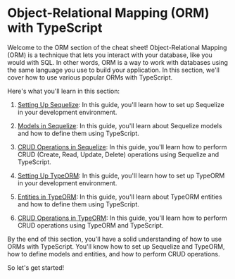 # Object-Relational Mapping (ORM) with TypeScript

Welcome to the ORM section of the cheat sheet! Object-Relational Mapping (ORM) is a technique that lets you interact with your database, like you would with SQL. In other words, ORM is a way to work with databases using the same language you use to build your application. In this section, we'll cover how to use various popular ORMs with TypeScript.

Here's what you'll learn in this section:

1. [Setting Up Sequelize](/orm/setting-up-sequelize): In this guide, you'll learn how to set up Sequelize in your development environment.

2. [Models in Sequelize](/orm/models-in-sequelize): In this guide, you'll learn about Sequelize models and how to define them using TypeScript.

3. [CRUD Operations in Sequelize](/orm/crud-operations-in-sequelize): In this guide, you'll learn how to perform CRUD (Create, Read, Update, Delete) operations using Sequelize and TypeScript.

4. [Setting Up TypeORM](/orm/setting-up-typeorm): In this guide, you'll learn how to set up TypeORM in your development environment.

5. [Entities in TypeORM](/orm/entities-in-typeorm): In this guide, you'll learn about TypeORM entities and how to define them using TypeScript.

6. [CRUD Operations in TypeORM](/orm/crud-operations-in-typeorm): In this guide, you'll learn how to perform CRUD operations using TypeORM and TypeScript.

By the end of this section, you'll have a solid understanding of how to use ORMs with TypeScript. You'll know how to set up Sequelize and TypeORM, how to define models and entities, and how to perform CRUD operations.

So let's get started!
